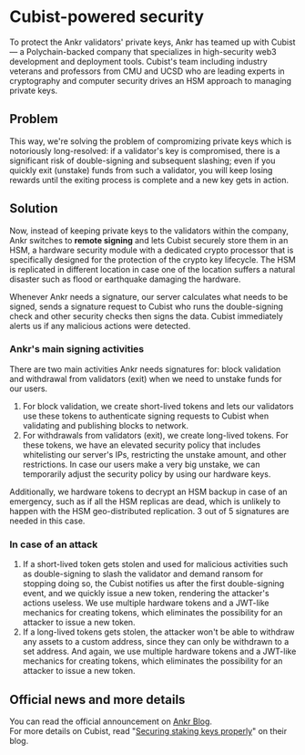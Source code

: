 # Cubist-powered security

To protect the Ankr validators' private keys, Ankr has teamed up with Cubist — a Polychain-backed company that specializes in high-security web3 development and deployment tools. Cubist's team including industry veterans and professors from CMU and UCSD who are leading experts in cryptography and computer security drives an HSM approach to managing private keys.

## Problem
This way, we're solving the problem of compromizing private keys which is notoriously long-resolved: if a validator's key is compromised, there is a significant risk of double-signing and subsequent slashing; even if you quickly exit (unstake) funds from such a validator, you will keep losing rewards until the exiting process is complete and a new key gets in action.

## Solution
Now, instead of keeping private keys to the validators within the company, Ankr switches to **remote signing** and lets Cubist securely store them in an HSM, a hardware security module with a dedicated crypto processor that is specifically designed for the protection of the crypto key lifecycle. The HSM is replicated in different location in case one of the location suffers a natural disaster such as flood or earthquake damaging the hardware.

Whenever Ankr needs a signature, our server calculates what needs to be signed, sends a signature request to Cubist who runs the double-signing check and other security checks then signs the data. Cubist immediately alerts us if any malicious actions were detected.

### Ankr's main signing activities
There are two main activities Ankr needs signatures for: block validation and withdrawal from validators (exit) when we need to unstake funds for our users.<br/>
1. For block validation, we create short-lived tokens and lets our validators use these tokens to authenticate signing requests to Cubist when validating and publishing blocks to network.
2. For withdrawals from validators (exit), we create long-lived tokens. For these tokens, we have an elevated security policy that includes whitelisting our server's IPs,  restricting the unstake amount, and other restrictions. In case our users make a very big unstake, we can temporarily adjust the security policy by using our hardware keys.

Additionally, we hardware tokens to decrypt an HSM backup in case of an emergency, such as if all the HSM replicas are dead, which is unlikely to happen with the HSM geo-distributed replication. 3 out of 5 signatures are needed in this case.

### In case of an attack
1. If a short-lived token gets stolen and used for malicious activities such as double-signing to slash the validator and demand ransom for stopping doing so, the Cubist notifies us after the first double-signing event, and we quickly issue a new token, rendering the attacker's actions useless. We use multiple hardware tokens and a JWT-like mechanics for creating tokens, which eliminates the possibility for an attacker to issue a new token.
2. If a long-lived tokens gets stolen, the attacker won't be able to withdraw any assets to a custom address, since they can only be withdrawn to a set address. And again, we use multiple hardware tokens and a JWT-like mechanics for creating tokens, which eliminates the possibility for an attacker to issue a new token.

## Official news and more details
You can read the official announcement on [Ankr Blog](https://www.ankr.com/blog/securing-upcoming-eth-withdrawals-with-cubist/?search=cubist&page=1).<br/>
For more details on Cubist, read "[Securing staking keys properly](https://cubist.dev/blog/staking-keys-status-quo)" on their blog.



